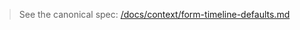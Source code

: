 > See the canonical spec: [/docs/context/form-timeline-defaults.md](/docs/context/form-timeline-defaults.md)
